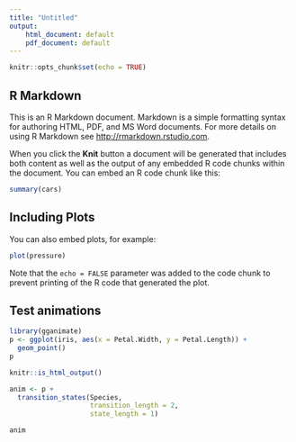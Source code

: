 ```yaml
---
title: "Untitled"
output:
    html_document: default
    pdf_document: default
---
```


```r
knitr::opts_chunk$set(echo = TRUE)
```

## R Markdown

This is an R Markdown document. Markdown is a simple formatting syntax for authoring HTML, PDF, and MS Word documents. For more details on using R Markdown see <http://rmarkdown.rstudio.com>.

When you click the **Knit** button a document will be generated that includes both content as well as the output of any embedded R code chunks within the document. You can embed an R code chunk like this:

```r
summary(cars)
```

## Including Plots

You can also embed plots, for example:

```r
plot(pressure)
```

Note that the `echo = FALSE` parameter was added to the code chunk to prevent printing of the R code that generated the plot.

<!-- ## Test including emoji characters -->

<!-- Requires setting `latex_engine = xelatex` in YAML header! -->

<!-- \[X= -->
<!-- \left[\begin{array}{ccc} -->
<!-- -&\mathbf{x}_{1}^T &- \\ -->
<!-- \vdots&\vdots&\vdots\\ -->
<!-- -&\mathbf{x}_{i}^T &- \\ -->
<!-- \vdots&\vdots&\vdots\\ -->
<!-- -&\mathbf{x}_{n}^T &- \\ -->
<!-- \end{array}\right]_{n \times p} -->
<!-- \begin{array}{c} -->
<!-- `r set.seed(1);emo::ji("beauty")`\\\\ -->
<!-- `r set.seed(1);emo::ji("cop")`\\ -->
<!-- \\ -->
<!-- `r set.seed(1);emo::ji("blonde")`\\ -->
<!-- \end{array} -->
<!-- \] -->


## Test animations

```r
library(gganimate)
p <- ggplot(iris, aes(x = Petal.Width, y = Petal.Length)) +
  geom_point()
p
```

```r
knitr::is_html_output()
```

```r
anim <- p +
  transition_states(Species,
                    transition_length = 2,
                    state_length = 1)

anim
```
